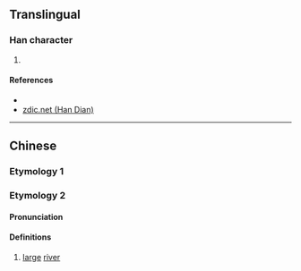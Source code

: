 {{character info/new}}
==Translingual==

===Han character===
{{Han char|rn=85|rad=水|as=07|sn=10|four=|canj=EHEJ|ids=⿰氵夆}}

# {{defn|Han|sort=水07}}

====References====
* {{Han ref|kx=0625.050|dkj=17492|dj=1023.040|hdz=31631.040|uh=6D72|ud=28018}}
* [http://www.zdic.net/z/1d/js/6D72.htm zdic.net (Han Dian)]

----

==Chinese==
{{zh-forms}}

===Etymology 1===
{{zh-see|漨|a}}

===Etymology 2===
====Pronunciation====
{{zh-pron
|m=hóng
|c=
|mc=
|oc=
|ma=
|cat=n
}}

====Definitions====
{{zh-hanzi}}

# [[large]] [[river]]